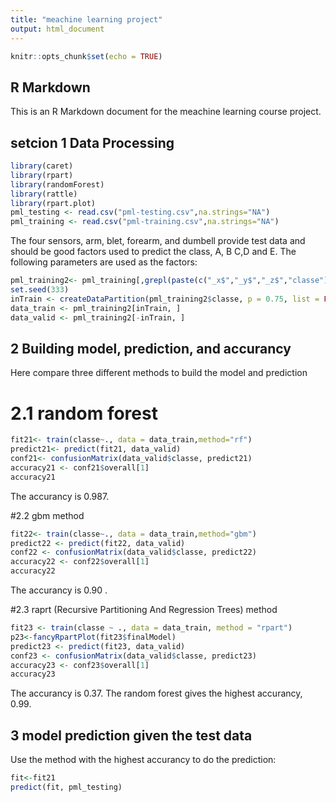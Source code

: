 ```yaml
---
title: "meachine learning project"
output: html_document
---
```


```r
knitr::opts_chunk$set(echo = TRUE)
```

## R Markdown

This is an R Markdown document for the meachine learning course project.

## setcion 1 Data Processing

```r
library(caret)
library(rpart)
library(randomForest)
library(rattle)
library(rpart.plot)
pml_testing <- read.csv("pml-testing.csv",na.strings="NA")
pml_training <- read.csv("pml-training.csv",na.strings="NA")
```

The four sensors, arm, blet, forearm, and dumbell provide test data and should be good factors used to predict the class, A, B C,D and E. The following parameters are used as the factors: 

```r

pml_training2<- pml_training[,grepl(paste(c("_x$","_y$","_z$","classe"),collapse = "|"),colnames(pml_training))]
set.seed(333) 
inTrain <- createDataPartition(pml_training2$classe, p = 0.75, list = FALSE)
data_train <- pml_training2[inTrain, ]
data_valid <- pml_training2[-inTrain, ]
```

## 2 Building model, prediction, and accurancy

Here compare three different methods to build the model and prediction 

# 2.1 random forest 

```r
fit21<- train(classe~., data = data_train,method="rf")
predict21<- predict(fit21, data_valid)
conf21<- confusionMatrix(data_valid$classe, predict21)
accuracy21 <- conf21$overall[1]
accuracy21 
```
The accurancy is 0.987.


#2.2 gbm method
```r
fit22<- train(classe~., data = data_train,method="gbm")
predict22 <- predict(fit22, data_valid)
conf22 <- confusionMatrix(data_valid$classe, predict22)
accuracy22 <- conf22$overall[1]
accuracy22 
```
The accurancy is 0.90 .


#2.3 raprt (Recursive Partitioning And Regression Trees) method

```r
fit23 <- train(classe ~ ., data = data_train, method = "rpart")
p23<-fancyRpartPlot(fit23$finalModel)
predict23 <- predict(fit23, data_valid)
conf23 <- confusionMatrix(data_valid$classe, predict23)
accuracy23 <- conf23$overall[1]
accuracy23 
```
 
The accurancy is 0.37. The random forest gives the highest accurancy, 0.99.

## 3 model prediction given the test data
Use the method with the highest accurancy to do the prediction:
```r
fit<-fit21
predict(fit, pml_testing)
```
